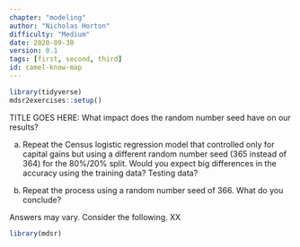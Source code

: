 ```yaml
---
chapter: "modeling"
author: "Nicholas Horton"
difficulty: "Medium"
date: 2020-09-30 
version: 0.1
tags: [first, second, third]
id: camel-know-map
---
```


```r
library(tidyverse)
mdsr2exercises::setup()
```

TITLE GOES HERE: What impact does the random number seed have on our results?

a. Repeat the Census logistic regression model that controlled only for capital gains but using a different random number seed (365 instead of 364) for the 80%/20% split.  Would you expect big  differences in the accuracy using the training data?  Testing data?  

b. Repeat the process using a random number seed of 366.  What do you conclude?

 <!--begin-answer-->
Answers may vary.  Consider the following. XX

```r
library(mdsr)
```

 <!--end-answer-->
  
